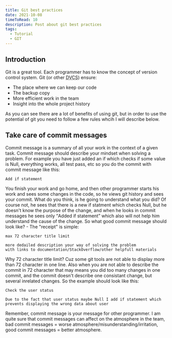 ```yaml
---
title: Git best practices
date: 2021-10-08
timeToRead: 10
description: Post about git best practices
tags:
  - Tutorial
  - GIT
---
```


<h2>Introduction</h2>

<p>Git is a great tool. Each programmer has to know the concept of version control system. Git (or other <abbr title="distributed version control system">DVCS</abbr>) ensure:</p>

<ul>
    <li>The place where we can keep our code</li>
    <li>The backup copy</li>
    <li>More efficient work in the team</li>
    <li>Insight into the whole project history</li>
</ul>

<p>As you can see there are a lot of benefits of using git, but in order to use the potential of git you need to follow a few rules whcih I will describe below.</p>

<h2>Take care of commit messages</h2>

<p>Commit message is a summary of all your work in the context of a given task. Commit message should describe your mindset when solving a problem. For example you have just added an if which checks if some value is Null, everything works, all test pass, etc so you do the commit with commit message like this:</p>

```vim:title=example-1
Add if statement
```
<p>You finish your work and go home, and then other programmer starts his work and sees some changes in the code, so he views git history and sees your commit. What do you think, is he going to understand what you did? Of course not, he sees that there is a new if statment which checks Null, but he doesn't know the purpose of the change, and when he looks in commit messages he sees only <q>Added if statement</q> which also will not help him understand the cause of the change. So what good commit message should look like? - The "receipt" is simple:</p>

```vim:title=example-2
max 72 character title limit

more dedailed description your way of solving the problem
with links to documentation/StackOverflow/other helpfull materials
```
<p>Why 72 character title limit? Cuz some git tools are not able to display more than 72 character in one line. Also when you are not able to describe the commit in 72 character that may means you did too many changes in one commit, and the commit doesn't describe one consistant change, but several inrelated changes. So the example should look like this:</p>

```vim:title=example-3
Check the user status

Due to the fact that user status maybe Null I add if statement which
prevents displaying the wrong data about user
```
<p>Remember, commit message is your message for other programmer. I am quite sure that commit messages can affect on the atmosphere in the team, bad commit messages = worse atmosphere/misunderstanding/irritation, good commit messages = better atmosphere.</p>
